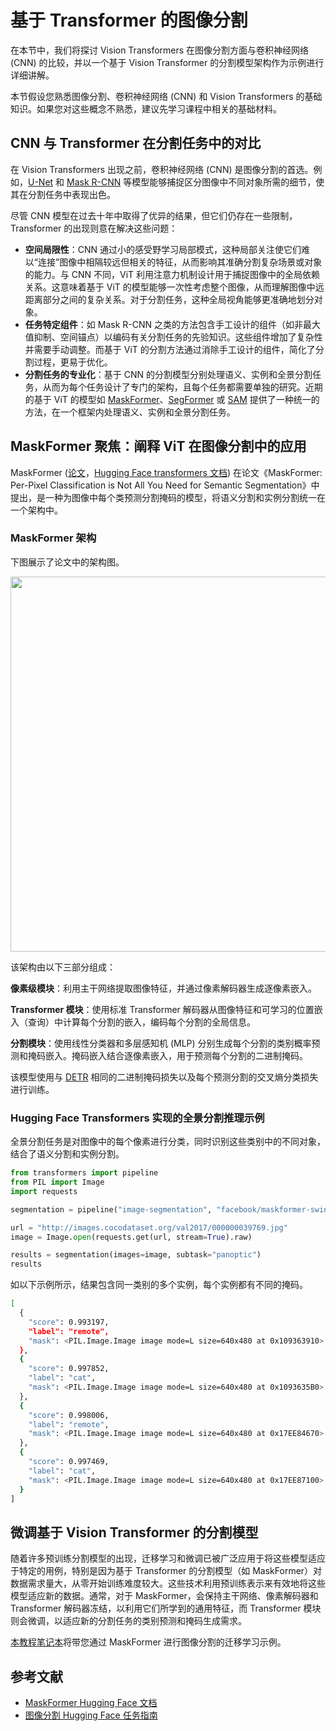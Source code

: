 # 基于 Transformer 的图像分割

在本节中，我们将探讨 Vision Transformers 在图像分割方面与卷积神经网络 (CNN) 的比较，并以一个基于 Vision Transformer 的分割模型架构作为示例进行详细讲解。

<Tip warning={true}>
  本节假设您熟悉图像分割、卷积神经网络 (CNN) 和 Vision Transformers 的基础知识。如果您对这些概念不熟悉，建议先学习课程中相关的基础材料。
</Tip>

## CNN 与 Transformer 在分割任务中的对比

在 Vision Transformers 出现之前，卷积神经网络 (CNN) 是图像分割的首选。例如，[U-Net](https://arxiv.org/abs/1505.04597) 和 [Mask R-CNN](https://arxiv.org/abs/1703.06870) 等模型能够捕捉区分图像中不同对象所需的细节，使其在分割任务中表现出色。

尽管 CNN 模型在过去十年中取得了优异的结果，但它们仍存在一些限制，Transformer 的出现则意在解决这些问题：

- **空间局限性**：CNN 通过小的感受野学习局部模式，这种局部关注使它们难以“连接”图像中相隔较远但相关的特征，从而影响其准确分割复杂场景或对象的能力。与 CNN 不同，ViT 利用注意力机制设计用于捕捉图像中的全局依赖关系。这意味着基于 ViT 的模型能够一次性考虑整个图像，从而理解图像中远距离部分之间的复杂关系。对于分割任务，这种全局视角能够更准确地划分对象。
- **任务特定组件**：如 Mask R-CNN 之类的方法包含手工设计的组件（如非最大值抑制、空间锚点）以编码有关分割任务的先验知识。这些组件增加了复杂性并需要手动调整。而基于 ViT 的分割方法通过消除手工设计的组件，简化了分割过程，更易于优化。
- **分割任务的专业化**：基于 CNN 的分割模型分别处理语义、实例和全景分割任务，从而为每个任务设计了专门的架构，且每个任务都需要单独的研究。近期的基于 ViT 的模型如 [MaskFormer](https://arxiv.org/abs/2107.06278)、[SegFormer](https://arxiv.org/abs/2105.15203) 或 [SAM](https://arxiv.org/abs/2304.02643) 提供了一种统一的方法，在一个框架内处理语义、实例和全景分割任务。

## MaskFormer 聚焦：阐释 ViT 在图像分割中的应用

MaskFormer ([论文](https://arxiv.org/abs/2107.06278)，[Hugging Face transformers 文档](https://huggingface.co/docs/transformers/en/model_doc/maskformer)) 在论文《MaskFormer: Per-Pixel Classification is Not All You Need for Semantic Segmentation》中提出，是一种为图像中每个类预测分割掩码的模型，将语义分割和实例分割统一在一个架构中。

### MaskFormer 架构

下图展示了论文中的架构图。

<img width="600" src="https://huggingface.co/datasets/huggingface/documentation-images/resolve/main/maskformer_architecture.png"/>

该架构由以下三部分组成：

**像素级模块**：利用主干网络提取图像特征，并通过像素解码器生成逐像素嵌入。

**Transformer 模块**：使用标准 Transformer 解码器从图像特征和可学习的位置嵌入（查询）中计算每个分割的嵌入，编码每个分割的全局信息。

**分割模块**：使用线性分类器和多层感知机 (MLP) 分别生成每个分割的类别概率预测和掩码嵌入。掩码嵌入结合逐像素嵌入，用于预测每个分割的二进制掩码。

该模型使用与 [DETR](https://huggingface.co/learn/computer-vision-course/unit3/vision-transformers/detr) 相同的二进制掩码损失以及每个预测分割的交叉熵分类损失进行训练。

### Hugging Face Transformers 实现的全景分割推理示例

全景分割任务是对图像中的每个像素进行分类，同时识别这些类别中的不同对象，结合了语义分割和实例分割。

```python
from transformers import pipeline
from PIL import Image
import requests

segmentation = pipeline("image-segmentation", "facebook/maskformer-swin-base-coco")

url = "http://images.cocodataset.org/val2017/000000039769.jpg"
image = Image.open(requests.get(url, stream=True).raw)

results = segmentation(images=image, subtask="panoptic")
results
```

如以下示例所示，结果包含同一类别的多个实例，每个实例都有不同的掩码。

```bash
[
  {
    "score": 0.993197,
    "label": "remote",
    "mask": <PIL.Image.Image image mode=L size=640x480 at 0x109363910>
  },
  {
    "score": 0.997852,
    "label": "cat",
    "mask": <PIL.Image.Image image mode=L size=640x480 at 0x1093635B0>
  },
  {
    "score": 0.998006,
    "label": "remote",
    "mask": <PIL.Image.Image image mode=L size=640x480 at 0x17EE84670>
  },
  {
    "score": 0.997469,
    "label": "cat",
    "mask": <PIL.Image.Image image mode=L size=640x480 at 0x17EE87100>
  }
]
```

## 微调基于 Vision Transformer 的分割模型

随着许多预训练分割模型的出现，迁移学习和微调已被广泛应用于将这些模型适应于特定的用例，特别是因为基于 Transformer 的分割模型（如 MaskFormer）对数据需求量大，从零开始训练难度较大。这些技术利用预训练表示来有效地将这些模型适应新的数据。通常，对于 MaskFormer，会保持主干网络、像素解码器和 Transformer 解码器冻结，以利用它们所学到的通用特征，而 Transformer 模块则会微调，以适应新的分割任务的类别预测和掩码生成需求。

[本教程笔记本](https://colab.research.google.com/github/johko/computer-vision-course/blob/main/notebooks/Unit%203%20-%20Vision%20Transformers/transfer-learning-segmentation.ipynb)将带您通过 MaskFormer 进行图像分割的迁移学习示例。

## 参考文献

- [MaskFormer Hugging Face 文档](https://huggingface.co/docs/transformers/en/model_doc/maskformer)
- [图像分割 Hugging Face 任务指南](https://huggingface.co/docs/transformers/en/tasks/semantic_segmentation)